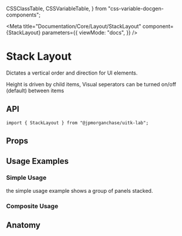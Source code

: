   CSSClassTable,
  CSSVariableTable,
} from "css-variable-docgen-components";

<Meta
  title="Documentation/Core/Layout/StackLayout"
  component={StackLayout}
  parameters={{
    viewMode: "docs",
  }}
/>

# Stack Layout

Dictates a vertical order and direction for UI elements.

Height is driven by child items,
Visual seperators can be turned on/off (default) between items

<Canvas>
  <Story id="core-layout-stacklayout--default-stack-layout" />
</Canvas>

## API

```
import { StackLayout } from "@jpmorganchase/uitk-lab";
```

## Props

<ArgsTable of={StackLayout} />

## Usage Examples

### Simple Usage

the simple usage example shows a group of panels stacked.

<Canvas>
  <Story id="core-layout-stacklayout--stack-layout-simple-usage" />
</Canvas>

### Composite Usage

<Canvas>
  <Story id="core-layout-stacklayout--stack-layout-composite" />
</Canvas>

## Anatomy

<Canvas>
  <ComponentAnatomy showLegend>
    <StackLayout>
      <FlexItem></FlexItem>
    </StackLayout>
  </ComponentAnatomy>
</Canvas>
